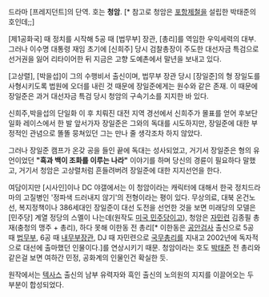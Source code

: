 드라마 [프레지던트]의 단역. 호는 '''청암'''. [* 참고로 청암은 [[포항제철]]을 설립한 박태준의 호인데;;]

[제1공화국] 때 정치를 시작해 5공 때 [법무부] 장관, [총리]를 역임한 우익세력의 대부. 그러나 이수명 대통령 재임 초기에 [신희주] 당시 검찰총장이 주도한 대선자금 특검으로 선거권을 잃어 리타이어한 뒤 지금은 고향 도예촌에서 말년을 보내고 있다.   

[고상렬], [박을섭]이 그의 수행비서 출신이며, 법무부 장관 당시 [장일준]의 형 장일도를 사형시키도록 법원에 오더를 내린 것 때문에 장일준에게는 원수와 같은 존재. 이 때문에 장일준은 과거 대선자금 특검 당시 청암의 구속기소를 지지한 바 있다.

신희주,박을섭의 단일화 이 후 치뤄진 대전 지역 경선에서 신희주가 몰표를 얻어 후보단일화 레이스에서 한 발 앞서가자 장일준은 그와의 독대를 시도하지만, 장일준에 대한 부정적인 관념으로 똘똘 뭉쳐있던 그는 만나 줄 생각조차 하지 않았다.

그러나 장일준 캠프가 온갖 공을 들인 끝에 독대는 성사되었고, 거기서 장일준은 형의 유언이었던 '''"흑과 백이 조화를 이루는 나라"''' 이야기를 하며 당신의 경륜이 필요하다 말했고, 거기서 청암은 고상렬처럼 흔들려버려 장일준에 대한 지지선언을 한다.

여담이지만 [시사인]이나 DC 야갤에서는 이 청암이라는 캐릭터에 대해서 한국 정치드라마의 고질병인 '정파색 드러내지 않기'의 전형이라는 평이 있다. 무상의료, 대북 온건노선, 복지정책이나 386세대인 장일준이 대선 도전을 선언한 것을 보면 미래당의 모델은 [민주당] 계열 정당의 스멜이 나는데(원작도 [[미국 민주당]]이고), 청암은 [[자민련]] 김종필 총재(충청의 맹주 + 총리), 하다 못해 이한동 전 총리[* 이한동은 [[공안검사]] 출신으로 5공 때 [[법무부]], 6공 때 [[내무부]][[장관]], DJ 때 자민련으로 [[국무총리]]를 지내고 2002년에 독자적으로 대선에 출마했던 인물이다.]를 연상시키기 때문. 청암이라는 호도 [[박태준]] 전 총리와 같은걸 보면 여하간 민정, 공화계의 인물인건 확실한 듯.

원작에서는 [[텍사스]] 출신의 남부 유력자와 흑인 출신의 노의원의 지지를 이끌어오는 두 부분이 합성되었다. 
